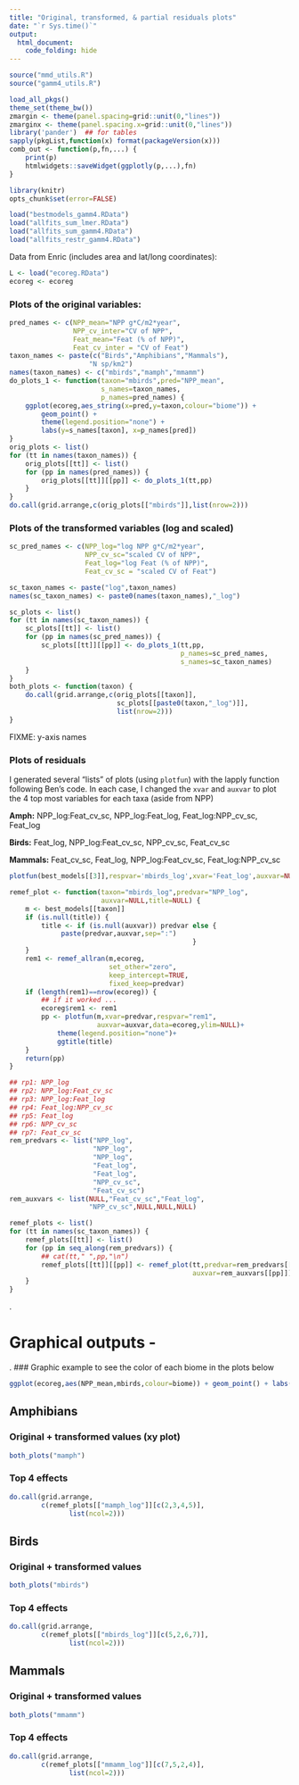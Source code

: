 ---
title: "Original, transformed, & partial residuals plots"
date: "`r Sys.time()`"
output:
  html_document:
    code_folding: hide
---

```{r get utlis}
source("mmd_utils.R")
source("gamm4_utils.R")
```

```{r load_packages,message=FALSE}
load_all_pkgs() 
theme_set(theme_bw())
zmargin <- theme(panel.spacing=grid::unit(0,"lines"))
zmarginx <- theme(panel.spacing.x=grid::unit(0,"lines"))
library('pander')  ## for tables
sapply(pkgList,function(x) format(packageVersion(x)))
comb_out <- function(p,fn,...) {
    print(p)
    htmlwidgets::saveWidget(ggplotly(p,...),fn)
}
```

```{r knitr_setup,echo=FALSE}
library(knitr)
opts_chunk$set(error=FALSE)
```


```{r source files}
load("bestmodels_gamm4.RData")
load("allfits_sum_lmer.RData") 
load("allfits_sum_gamm4.RData")
load("allfits_restr_gamm4.RData")
```


Data from Enric (includes area and lat/long coordinates):

```{r get_data}
L <- load("ecoreg.RData")
ecoreg <- ecoreg
```

### Plots of the original variables: 

```{r plots_ori_vars,warning=FALSE}

pred_names <- c(NPP_mean="NPP g*C/m2*year",
                NPP_cv_inter="CV of NPP",
                Feat_mean="Feat (% of NPP)",
                Feat_cv_inter = "CV of Feat")
taxon_names <- paste(c("Birds","Amphibians","Mammals"),
                    "N sp/km2")
names(taxon_names) <- c("mbirds","mamph","mmamm")
do_plots_1 <- function(taxon="mbirds",pred="NPP_mean",
                       s_names=taxon_names,
                       p_names=pred_names) {
    ggplot(ecoreg,aes_string(x=pred,y=taxon,colour="biome")) +
        geom_point() +
        theme(legend.position="none") +
        labs(y=s_names[taxon], x=p_names[pred])
}
orig_plots <- list()
for (tt in names(taxon_names)) {
    orig_plots[[tt]] <- list()
    for (pp in names(pred_names)) {
        orig_plots[[tt]][[pp]] <- do_plots_1(tt,pp)
    }
}
do.call(grid.arrange,c(orig_plots[["mbirds"]],list(nrow=2)))
```

### Plots of the transformed variables (log and scaled)

```{r plots_trans_vars,warning=FALSE}
sc_pred_names <- c(NPP_log="log NPP g*C/m2*year",
                   NPP_cv_sc="scaled CV of NPP",
                   Feat_log="log Feat (% of NPP)",
                   Feat_cv_sc = "scaled CV of Feat")

sc_taxon_names <- paste("log",taxon_names)
names(sc_taxon_names) <- paste0(names(taxon_names),"_log")

sc_plots <- list()
for (tt in names(sc_taxon_names)) {
    sc_plots[[tt]] <- list()
    for (pp in names(sc_pred_names)) {
        sc_plots[[tt]][[pp]] <- do_plots_1(tt,pp,
                                           p_names=sc_pred_names,
                                           s_names=sc_taxon_names)
    }
}
both_plots <- function(taxon) {
    do.call(grid.arrange,c(orig_plots[[taxon]],
                           sc_plots[[paste0(taxon,"_log")]],
                           list(nrow=2)))
}
```

FIXME: y-axis names
  
### Plots of residuals  
  
I generated several "lists" of plots (using `plotfun`) with the lapply function following Ben's code. In each case, I changed the `xvar` and `auxvar` to plot the 4 top most variables for each taxa (aside from NPP)  

**Amph:** NPP_log:Feat_cv_sc, NPP_log:Feat_log, Feat_log:NPP_cv_sc, Feat_log  
  
**Birds:** Feat_log, NPP_log:Feat_cv_sc, NPP_cv_sc, Feat_cv_sc  
  
**Mammals:** Feat_cv_sc, Feat_log, NPP_log:Feat_cv_sc, Feat_log:NPP_cv_sc  
  
```{r backtrans}
plotfun(best_models[[3]],respvar='mbirds_log',xvar='Feat_log',auxvar=NULL,data=ecoreg,backtrans=TRUE,log="xy")
```  
  

```{r lists_of_plots,warning=FALSE}
remef_plot <- function(taxon="mbirds_log",predvar="NPP_log",
                       auxvar=NULL,title=NULL) {
    m <- best_models[[taxon]]
    if (is.null(title)) {
        title <- if (is.null(auxvar)) predvar else {
             paste(predvar,auxvar,sep=":")                                     
                                              }
    }
    rem1 <- remef_allran(m,ecoreg,
                         set_other="zero",
                         keep_intercept=TRUE,
                         fixed_keep=predvar)
    if (length(rem1)==nrow(ecoreg)) {
        ## if it worked ...
        ecoreg$rem1 <- rem1
        pp <- plotfun(m,xvar=predvar,respvar="rem1",
                      auxvar=auxvar,data=ecoreg,ylim=NULL)+
            theme(legend.position="none")+
            ggtitle(title)
    }
    return(pp)
}

## rp1: NPP_log
## rp2: NPP_log:Feat_cv_sc
## rp3: NPP_log:Feat_log
## rp4: Feat_log:NPP_cv_sc
## rp5: Feat_log
## rp6: NPP_cv_sc
## rp7: Feat_cv_sc
rem_predvars <- list("NPP_log",
                     "NPP_log",
                     "NPP_log",
                     "Feat_log",
                     "Feat_log",
                     "NPP_cv_sc",
                     "Feat_cv_sc")
rem_auxvars <- list(NULL,"Feat_cv_sc","Feat_log",
                    "NPP_cv_sc",NULL,NULL,NULL)

remef_plots <- list()
for (tt in names(sc_taxon_names)) {
    remef_plots[[tt]] <- list()
    for (pp in seq_along(rem_predvars)) {
        ## cat(tt," ",pp,"\n")
        remef_plots[[tt]][[pp]] <- remef_plot(tt,predvar=rem_predvars[[pp]],
                                              auxvar=rem_auxvars[[pp]])
    }
}
```

.

# **Graphical outputs** -
.
### Graphic example to see the color of each biome in the plots below
```{r example_plot,,warning=FALSE,fig.width=8,fig.height=6,echo=FALSE}
ggplot(ecoreg,aes(NPP_mean,mbirds,colour=biome)) + geom_point() + labs(x = "NPP (g*C/m2*year)", y = "Birds (N sp/km2)")
```
  
## **Amphibians**
  
### Original + transformed values (xy plot)    
```{r amph_ori,warning=FALSE,fig.width=10,fig.height=5.5, echo=FALSE}
both_plots("mamph")
```

### Top 4 effects
```{r amph_plots,warning=FALSE,fig.width=10,fig.height=8, echo=FALSE}
do.call(grid.arrange,
        c(remef_plots[["mamph_log"]][c(2,3,4,5)],
               list(ncol=2)))
```
    
## **Birds** 
  
### Original + transformed values
```{r birds_ori,warning=FALSE,fig.width=10,fig.height=5.5, echo=FALSE}
both_plots("mbirds")
```    
    
### Top 4 effects
	
```{r birds_plots,warning=FALSE,fig.width=10,fig.height=8, echo=FALSE}
do.call(grid.arrange,
        c(remef_plots[["mbirds_log"]][c(5,2,6,7)],
               list(ncol=2)))
```
  
## **Mammals** 
  
### Original + transformed values
```{r mamm_ori,warning=FALSE,fig.width=10,fig.height=5.5, echo=FALSE}
both_plots("mmamm")
```     
    
### Top 4 effects
```{r mamm_plots,warning=FALSE,fig.width=10,fig.height=8, echo=FALSE}
do.call(grid.arrange,
        c(remef_plots[["mmamm_log"]][c(7,5,2,4)],
               list(ncol=2)))
```










